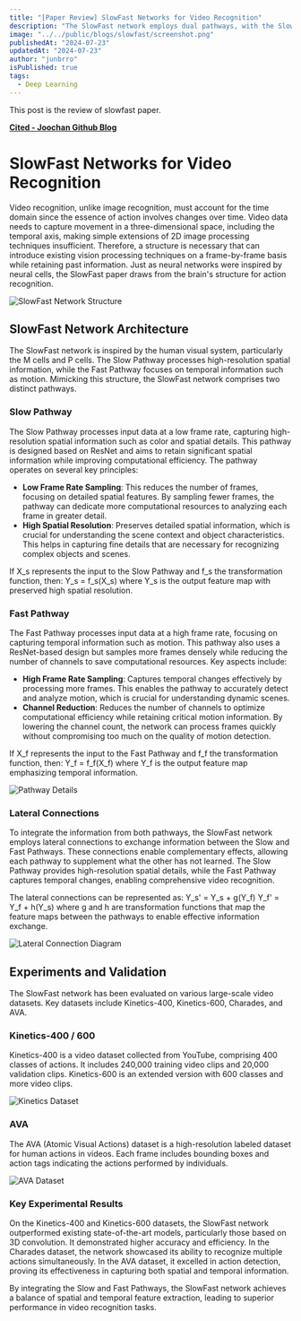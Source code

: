 ```yaml
---
title: "[Paper Review] SlowFast Networks for Video Recognition"
description: "The SlowFast network employs dual pathways, with the Slow Pathway capturing high-resolution spatial details and the Fast Pathway capturing rapid temporal changes, to achieve advanced video recognition."
image: "../../public/blogs/slowfast/screenshot.png"
publishedAt: "2024-07-23"
updatedAt: "2024-07-23"
author: "junbrro"
isPublished: true
tags:
  - Deep Learning
---
```


This post is the review of slowfast paper.

[**Cited - Joochan Github Blog**](https://joochann.github.io/posts/SlowFast-Networks-for-Video-Recognition/)

# SlowFast Networks for Video Recognition

Video recognition, unlike image recognition, must account for the time domain since the essence of action involves changes over time. Video data needs to capture movement in a three-dimensional space, including the temporal axis, making simple extensions of 2D image processing techniques insufficient. Therefore, a structure is necessary that can introduce existing vision processing techniques on a frame-by-frame basis while retaining past information. Just as neural networks were inspired by neural cells, the SlowFast paper draws from the brain's structure for action recognition.

![SlowFast Network Structure](https://github.com/user-attachments/assets/9a060284-ba46-4e58-93b5-8b59c6f4dd2d)

## SlowFast Network Architecture

The SlowFast network is inspired by the human visual system, particularly the M cells and P cells. The Slow Pathway processes high-resolution spatial information, while the Fast Pathway focuses on temporal information such as motion. Mimicking this structure, the SlowFast network comprises two distinct pathways.

### Slow Pathway

The Slow Pathway processes input data at a low frame rate, capturing high-resolution spatial information such as color and spatial details. This pathway is designed based on ResNet and aims to retain significant spatial information while improving computational efficiency. The pathway operates on several key principles:

- **Low Frame Rate Sampling**: This reduces the number of frames, focusing on detailed spatial features. By sampling fewer frames, the pathway can dedicate more computational resources to analyzing each frame in greater detail.
- **High Spatial Resolution**: Preserves detailed spatial information, which is crucial for understanding the scene context and object characteristics. This helps in capturing fine details that are necessary for recognizing complex objects and scenes.

If X_s represents the input to the Slow Pathway and f_s the transformation function, then:
Y_s = f_s(X_s)
where Y_s is the output feature map with preserved high spatial resolution.

### Fast Pathway

The Fast Pathway processes input data at a high frame rate, focusing on capturing temporal information such as motion. This pathway also uses a ResNet-based design but samples more frames densely while reducing the number of channels to save computational resources. Key aspects include:

- **High Frame Rate Sampling**: Captures temporal changes effectively by processing more frames. This enables the pathway to accurately detect and analyze motion, which is crucial for understanding dynamic scenes.
- **Channel Reduction**: Reduces the number of channels to optimize computational efficiency while retaining critical motion information. By lowering the channel count, the network can process frames quickly without compromising too much on the quality of motion detection.

If X_f represents the input to the Fast Pathway and f_f the transformation function, then:
Y_f = f_f(X_f)
where Y_f is the output feature map emphasizing temporal information.

![Pathway Details](https://github.com/user-attachments/assets/0d00197a-8c57-4adb-9d8b-1bb8d48175db)

### Lateral Connections

To integrate the information from both pathways, the SlowFast network employs lateral connections to exchange information between the Slow and Fast Pathways. These connections enable complementary effects, allowing each pathway to supplement what the other has not learned. The Slow Pathway provides high-resolution spatial details, while the Fast Pathway captures temporal changes, enabling comprehensive video recognition.

The lateral connections can be represented as:
Y_s' = Y_s + g(Y_f)
Y_f' = Y_f + h(Y_s)
where g and h are transformation functions that map the feature maps between the pathways to enable effective information exchange.

![Lateral Connection Diagram](https://github.com/user-attachments/assets/837c45cd-13d1-4fde-bf83-2454b5542149)

## Experiments and Validation

The SlowFast network has been evaluated on various large-scale video datasets. Key datasets include Kinetics-400, Kinetics-600, Charades, and AVA.

### Kinetics-400 / 600

Kinetics-400 is a video dataset collected from YouTube, comprising 400 classes of actions. It includes 240,000 training video clips and 20,000 validation clips. Kinetics-600 is an extended version with 600 classes and more video clips.

![Kinetics Dataset](https://github.com/user-attachments/assets/91a84661-54c8-48fe-8fe1-967174f31620)

### AVA

The AVA (Atomic Visual Actions) dataset is a high-resolution labeled dataset for human actions in videos. Each frame includes bounding boxes and action tags indicating the actions performed by individuals.

![AVA Dataset](https://github.com/user-attachments/assets/69c74eef-704e-45ab-9c02-ad44e9cd9199)

### Key Experimental Results

On the Kinetics-400 and Kinetics-600 datasets, the SlowFast network outperformed existing state-of-the-art models, particularly those based on 3D convolution. It demonstrated higher accuracy and efficiency. In the Charades dataset, the network showcased its ability to recognize multiple actions simultaneously. In the AVA dataset, it excelled in action detection, proving its effectiveness in capturing both spatial and temporal information.

By integrating the Slow and Fast Pathways, the SlowFast network achieves a balance of spatial and temporal feature extraction, leading to superior performance in video recognition tasks.
